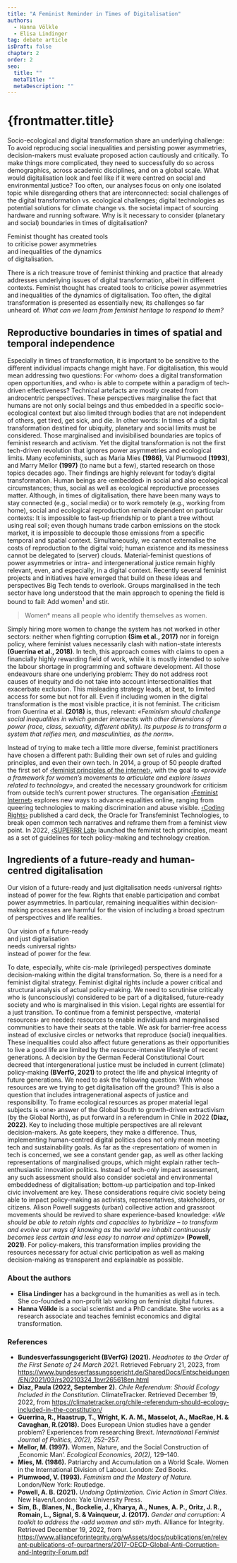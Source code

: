 ```yaml
---
title: "A Feminist Reminder in Times of Digitalisation"
authors:
  - Hanna Völkle
  - Elisa Lindinger
tag: debate article
isDraft: false
chapter: 2
order: 2
seo:
  title: ""
  metaTitle: ""
  metaDescription: ""
---
```



# {frontmatter.title}

Socio-ecological and digital transformation share an underlying challenge: To avoid reproducing social inequalities and persisting power asymmetries, decision-makers must evaluate proposed action cautiously and critically. To make things more complicated, they need to successfully do so across demographics, across academic disciplines, and on a global scale. What would digitalisation look and feel like if it were centred on social and environmental justice? Too often, our analyses focus on only one isolated topic while disregarding others that are interconnected: social challenges of the digital transformation vs. ecological challenges; digital technologies as potential solutions for climate change vs. the societal impact of sourcing hardware and running software. Why is it necessary to consider (planetary and social) boundaries in times of digitalisation?

<Quote>
  Feminist thought has created tools
  <br />
  to criticise power asymmetries
  <br />
  and inequalities of the dynamics
  <br />
  of digitalisation.
  <br />
</Quote>

There is a rich treasure trove of feminist thinking and practice that already addresses underlying issues of digital transformation, albeit in different contexts. Feminist thought has created tools to criticise power asymmetries and inequalities of the dynamics of digitalisation. Too often, the digital transformation is presented as essentially new, its challenges so far unheard of. _What can we learn from feminist heritage to respond to them?_

## Reproductive boundaries in times of spatial and temporal independence

Especially in times of transformation, it is important to be sensitive to the different individual impacts change might have. For digitalisation, this would mean addressing two questions: For ‹whom› does a digital transformation open opportunities, and ‹who› is able to compete within a paradigm of tech-driven effectiveness? Technical artefacts are mostly created from androcentric perspectives. These perspectives marginalise the fact that humans are not only social beings and thus embedded in a specific socio-ecological context but also limited through bodies that are not independent of others, get tired, get sick, and die. In other words: In times of a digital transformation destined for ubiquity, planetary and social limits must be considered. Those marginalised and invisibilised boundaries are topics of feminist research and activism. Yet the digital transformation is not the first tech-driven revolution that ignores power asymmetries and ecological limits. Many ecofeminists, such as Maria Mies **(1986)**, Val Plumwood **(1993)**, and Marry Mellor **(1997)** (to name but a few), started research on those topics decades ago. Their findings are highly relevant for today’s digital transformation. Human beings are ‹embedded› in social and also ecological circumstances; thus, social as well as ecological reproductive processes matter. Although, in times of digitalisation, there have been many ways to stay connected (e.g., social media) or to work remotely (e.g., working from home), social and ecological reproduction remain dependent on particular contexts: It is impossible to fast-up friendship or to plant a tree without using real soil; even though humans trade carbon emissions on the stock market, it is impossible to decouple those emissions from a specific temporal and spatial context. Simultaneously, we cannot externalise the costs of reproduction to the digital void; human existence and its messiness cannot be delegated to (server) clouds. Material-feminist questions of power asymmetries or intra- and intergenerational justice remain highly relevant, even, and especially, in a digital context. Recently several feminist projects and initiatives have emerged that build on these ideas and perspectives Big Tech tends to overlook. Groups marginalised in the tech sector have long understood that the main approach to opening the field is bound to fail: Add women<sup id="1">1</sup> and stir.

<BlockQuote cite={1} refNumber={1}>
  Women* means all people who identify themselves as women.
</BlockQuote>

Simply hiring more women to change the system has not worked in other sectors: neither when fighting corruption **(Sim et al., 2017)** nor in foreign policy, where feminist values necessarily clash with nation-state interests **(Guerrina et al., 2018)**. In tech, this approach comes with claims to open a financially highly rewarding field of work, while it is mostly intended to solve the labour shortage in programming and software development. All those endeavours share one underlying problem: They do not address root causes of inequity and do not take into account intersectionalities that exacerbate exclusion. This misleading strategy leads, at best, to limited access for some but not for all. Even if including women in the digital transformation is the most visible practice, it is not feminist. The criticism from Guerrina et al. **(2018)** is, thus, relevant: _«Feminism should challenge social inequalities in which gender intersects with other dimensions of power (race, class, sexuality, different ability). Its purpose is to transform a system that reifies men, and masculinities, as the norm»._

Instead of trying to make tech a little more diverse, feminist practitioners have chosen a different path: Building their own set of rules and guiding principles, and even their own tech. In 2014, a group of 50 people drafted the first set of [‹feminist principles of the internet›](https://feministinternet.org/), with the goal to _«provide a framework for women’s movements to articulate and explore issues related to technology»_, and created the necessary groundwork for criticism from outside tech’s current power structures. The organisation [‹Feminist Internet›](https://www.feministinternet.com/) explores new ways to advance equalities online, ranging from queering technologies to making discrimination and abuse visible. [‹Coding Rights›](https://www.transfeministech.codingrights.org/) published a card deck, the Oracle for Transfeminist Technologies, to break open common tech narratives and reframe them from a feminist view point. In 2022, [‹SUPERRR Lab›](https://superrr.net/feministtech/) launched the feminist tech principles, meant as a set of guidelines for tech policy-making and technology creation.

## Ingredients of a future-ready and human-centred digitalisation

Our vision of a future-ready and just digitalisation needs ‹universal rights› instead of power for the few. Rights that enable participation and combat power asymmetries. In particular, remaining inequalities within decision-making processes are harmful for the vision of including a broad spectrum of perspectives and life realities.

<Quote>
  Our vision of a future-ready
  <br />
  and just digitalisation
  <br />
  needs ‹universal rights›
  <br />
  instead of power for the few.
  <br />
</Quote>

To date, especially, white cis-male (privileged) perspectives dominate decision-making within the digital transformation. So, there is a need for a feminist digital strategy. Feminist digital rights include a power critical and structural analysis of actual policy-making. We need to scrutinise critically who is (unconsciously) considered to be part of a digitalised, future-ready society and who is marginalised in this vision. Legal rights are essential for a just transition. To continue from a feminist perspective, ‹material resources› are needed: resources to enable individuals and marginalised communities to have their seats at the table. We ask for barrier-free access instead of exclusive circles or networks that reproduce (social) inequalities. These inequalities could also affect future generations as their opportunities to live a good life are limited by the resource-intensive lifestyle of recent generations. A decision by the German Federal Constitutional Court decreed that intergenerational justice must be included in current (climate) policy-making **(BVerfG, 2021)** to protect the life and physical integrity of future generations. We need to ask the following question: With whose resources are we trying to get digitalisation off the ground? This is also a question that includes intragenerational aspects of justice and responsibility. To frame ecological resources as proper material legal subjects is ‹one› answer of the Global South to growth-driven extractivism (by the Global North), as put forward in a referendum in Chile in 2022 **(Diaz, 2022)**. Key to including those multiple perspectives are all relevant decision-makers. As gate keepers, they make a difference. Thus, implementing human-centred digital politics does not only mean meeting tech and sustainability goals. As far as the ‹representation› of women in tech is concerned, we see a constant gender gap, as well as other lacking representations of marginalised groups, which might explain rather tech-enthusiastic innovation politics. Instead of tech-only impact assessment, any such assessment should also consider societal and environmental embeddedness of digitalisation; bottom-up participation and top-linked civic involvement are key. These considerations require civic society being able to impact policy-making as activists, representatives, stakeholders, or citizens. Alison Powell suggests (urban) collective action and grassroot movements should be revived to share experience-based knowledge: _«We should be able to retain rights and capacities to hybridize – to transform and evolve our ways of knowing as the world we inhabit continuously becomes less certain and less easy to narrow and optimize»_ **(Powell, 2021)**. For policy-makers, this transformation implies providing the resources necessary for actual civic participation as well as making decision-making as transparent and explainable as possible.

<footer>

### About the authors

- **Elisa Lindinger** has a background in the humanities as well as in tech. She co-founded a non-profit lab working on feminist digital futures.
- **Hanna Völkle** is a social scientist and a PhD candidate. She works as a research associate and teaches feminist economics and digital transformation.

### References

- **Bundesverfassungsgericht (BVerfG) (2021).** _Headnotes to the Order of the First Senate of 24 March 2021._ Retrieved February 21, 2023, from https://www.bundesverfassungsgericht.de/SharedDocs/Entscheidungen/EN/2021/03/rs20210324_1bvr265618en.html
- **Diaz, Paula (2022, September 2).** _Chile Referendum: Should Ecology Included in the Constitution._ ClimateTracker. Retrieved December 19, 2022, from https://climatetracker.org/chile-referendum-should-ecology-included-in-the-constitution/
- **Guerrina, R., Haastrup, T., Wright, K. A. M., Masselot, A., MacRae, H. & Cavaghan, R.(2018).** Does European Union studies have a gender problem? Experiences from researching Brexit. _International Feminist Journal of Politics, 20(2),_ 252–257.
- **Mellor, M. (1997).** Women, Nature, and the Social Construction of ‚Economic Man‘. _Ecological Economics, 20(2),_ 129–140.
- **Mies, M. (1986).** Patriarchy and Accumulation on a World Scale. Women in the International Division of Labour. London: Zed Books.
- **Plumwood, V. (1993).** _Feminism and the Mastery of Nature._ London/New York: Routledge.
- **Powell, A. B. (2021).** _Undoing Optimization. Civic Action in Smart Cities._ New Haven/London: Yale University Press.
- **Sim, B., Blanes, N., Bockelie, J., Kharya, A., Nunes, A. P., Oritz, J. R., Romain, L., Signal, S. & Vainqueur, J. (2017).** _Gender and corruption: A toolkit to address the ‹add women and stir› myth._ Alliance for Integrity. Retrieved December 19, 2022, from https://www.allianceforintegrity.org/wAssets/docs/publications/en/relevant-publications-of-ourpartners/2017-OECD-Global-Anti-Corruption-and-Integrity-Forum.pdf

</footer>
